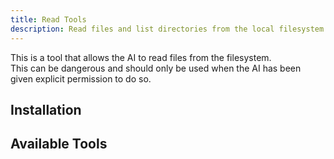 ```yaml
---
title: Read Tools
description: Read files and list directories from the local filesystem
---
```


<Callout type="warning">
    
This is a tool that allows the AI to read files from the filesystem.   
This can be dangerous and should only be used when the AI has been given explicit permission to do so.
</Callout>

## Installation
<Installation name="read" />

## Available Tools

<ToolsCards name="read" />